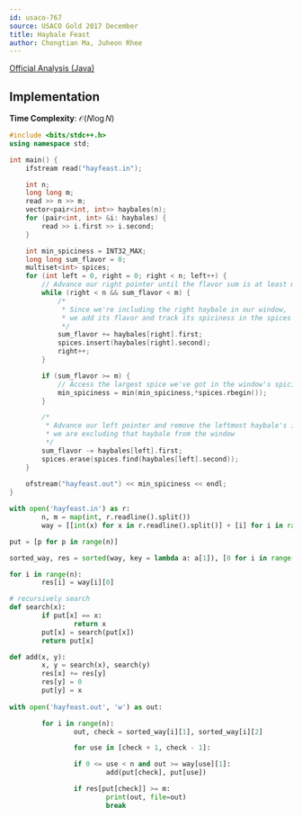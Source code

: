```yaml
---
id: usaco-767
source: USACO Gold 2017 December
title: Haybale Feast
author: Chongtian Ma, Juheon Rhee
---
```


[Official Analysis (Java)](http://www.usaco.org/current/data/sol_hayfeast_gold_dec17.html)

## Implementation

**Time Complexity**: $\mathcal{O}(N \log N)$

<LanguageSection>
<CPPSection>

```cpp
#include <bits/stdc++.h>
using namespace std;

int main() {
	ifstream read("hayfeast.in");

	int n;
	long long m;
	read >> n >> m;
	vector<pair<int, int>> haybales(n);
	for (pair<int, int> &i: haybales) {
		read >> i.first >> i.second;
	}

	int min_spiciness = INT32_MAX;
	long long sum_flavor = 0;
	multiset<int> spices;
	for (int left = 0, right = 0; right < n; left++) {
		// Advance our right pointer until the flavor sum is at least m.
		while (right < n && sum_flavor < m) {
			/*
			 * Since we're including the right haybale in our window,
			 * we add its flavor and track its spiciness in the spices multiset
			 */
			sum_flavor += haybales[right].first;
			spices.insert(haybales[right].second);
			right++;
		}

		if (sum_flavor >= m) {
			// Access the largest spice we've got in the window's spiciness.
			min_spiciness = min(min_spiciness,*spices.rbegin());
		}

		/*
		 * Advance our left pointer and remove the leftmost haybale's info since
		 * we are excluding that haybale from the window
		 */
		sum_flavor -= haybales[left].first;
		spices.erase(spices.find(haybales[left].second));
	}
	
	ofstream("hayfeast.out") << min_spiciness << endl;
}
```
</CPPSection>

<PySection>

```py
with open('hayfeast.in') as r:
        n, m = map(int, r.readline().split())
        way = [[int(x) for x in r.readline().split()] + [i] for i in range(n)]

put = [p for p in range(n)]

sorted_way, res = sorted(way, key = lambda a: a[1]), [0 for i in range(n)]

for i in range(n):
        res[i] = way[i][0]

# recursively search
def search(x):
        if put[x] == x:
                return x
        put[x] = search(put[x])
        return put[x]

def add(x, y):
        x, y = search(x), search(y)
        res[x] += res[y]
        res[y] = 0
        put[y] = x
        
with open('hayfeast.out', 'w') as out:

        for i in range(n):
                out, check = sorted_way[i][1], sorted_way[i][2]

                for use in [check + 1, check - 1]:

                if 0 <= use < n and out >= way[use][1]:
                        add(put[check], put[use])

                if res[put[check]] >= m: 
                        print(out, file=out)
                        break
```
</PySection>
</LanguageSection>
